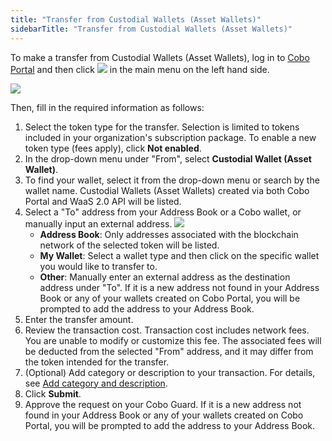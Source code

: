 ```yaml
---
title: "Transfer from Custodial Wallets (Asset Wallets)"
sidebarTitle: "Transfer from Custodial Wallets (Asset Wallets)"
---
```


To make a transfer from Custodial Wallets (Asset Wallets), log in to [Cobo Portal](https://portal.cobo.com/login) and then click <img src="/images/transfers/transfer-button.svg" className="icon"></img> in the main menu on the left hand side.

<img src="/images/transfers/transfer-button-location.png" className="screenshot_modal"/>
 

Then, fill in the required information as follows:

1. Select the token type for the transfer. Selection is limited to tokens included in your organization's subscription package. To enable a new token type (fees apply), click **Not enabled**.
2. In the drop-down menu under "From", select **Custodial Wallet (Asset Wallet)**.
3. To find your wallet, select it from the drop-down menu or search by the wallet name. Custodial Wallets (Asset Wallets) created via both Cobo Portal and WaaS 2.0 API will be listed.
4. Select a "To" address from your Address Book or a Cobo wallet, or manually input an external address.
    <img src="/images/transfers/to-address.png" className="screenshot_modal"/>
    - **Address Book**: Only addresses associated with the blockchain network of the selected token will be listed.
    - **My Wallet**: Select a wallet type and then click on the specific wallet you would like to transfer to.
    - **Other**: Manually enter an external address as the destination address under "To". If it is a new address not found in your Address Book or any of your wallets created on Cobo Portal, you will be prompted to add the address to your Address Book.
5. Enter the transfer amount.
6. Review the transaction cost. Transaction cost includes network fees. You are unable to modify or customize this fee. The associated fees will be deducted from the selected  "From" address, and it may differ from the token intended for the transfer.
7. (Optional) Add category or description to your transaction. For details, see [Add category and description](/en/portal/transfers/add-category).
8. Click **Submit**.
9. Approve the request on your Cobo Guard. If it is a new address not found in your Address Book or any of your wallets created on Cobo Portal, you will be prompted to add the address to your Address Book.
